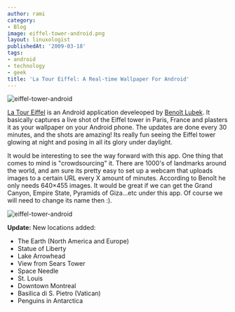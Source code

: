 ```yaml
---
author: rami
category:
- Blog
image: eiffel-tower-android.png
layout: linuxologist
publishedAt: '2009-03-18'
tags:
- android
- technology
- geek
title: 'La Tour Eiffel: A Real-time Wallpaper For Android'
---
```


![eiffel-tower-android](/assets/images/content/blog/eiffel-tower-android.png)

[La Tour Eiffel](http://jraf.org/code-latoureiffel/content.xml) is an Android application develeoped by [Benoît Lubek](http://jraf.org/). It basically captures a live shot of the Eiffel tower in Paris, France and plasters it as your wallpaper on your Android phone. The updates are done every 30 minutes, and the shots are amazing! Its really fun seeing the Eiffel tower glowing at night and posing in all its glory under daylight.

It would be interesting to see the way forward with this app. One thing that comes to mind is "crowdsourcing" it. There are 1000's of landmarks around the world, and am sure its pretty easy to set up a webcam that uploads images to a certain URL every X amount of minutes. According to Benoît he only needs 640×455 images. It would be great if we can get the Grand Canyon, Empire State, Pyramids of Giza...etc under this app. Of course we will need to change its name then :).

![eiffel-tower-android](/assets/images/content/blog/eiffel-tower-android-2.png)

**Update:** New locations added:

- The Earth (North America and Europe)
- Statue of Liberty
- Lake Arrowhead
- View from Sears Tower
- Space Needle
- St. Louis
- Downtown Montreal
- Basilica di S. Pietro (Vatican)
- Penguins in Antarctica